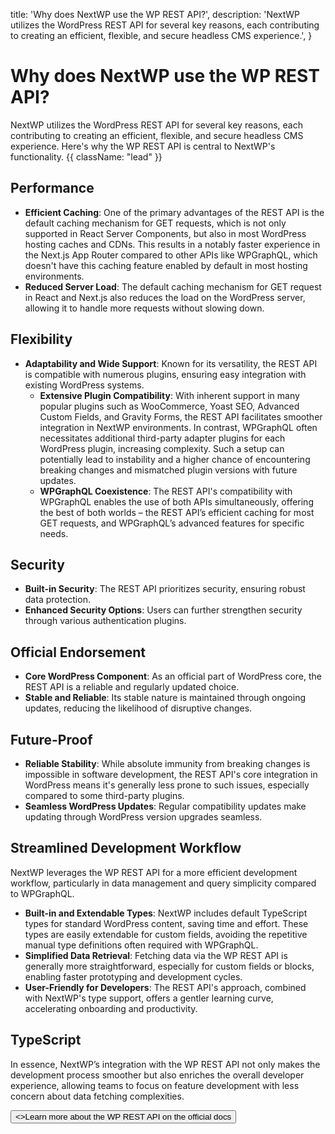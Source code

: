 
  title: 'Why does NextWP use the WP REST API?',
  description:
    'NextWP utilizes the WordPress REST API for several key reasons, each contributing to creating an efficient, flexible, and secure headless CMS experience.',
}

<HeroPattern />

# Why does NextWP use the WP REST API?

NextWP utilizes the WordPress REST API for several key reasons, each contributing to creating an efficient, flexible, and secure headless CMS experience.
Here's why the WP REST API is central to NextWP's functionality. {{ className: "lead" }}

## Performance

- **Efficient Caching**: One of the primary advantages of the REST API is the default caching mechanism for GET requests, which is not only supported in React Server Components, but also in most WordPress hosting caches and CDNs. This results in a notably faster experience in the Next.js App Router compared to other APIs like WPGraphQL, which doesn't have this caching feature enabled by default in most hosting environments.
- **Reduced Server Load**: The default caching mechanism for GET request in React and Next.js also reduces the load on the WordPress server, allowing it to handle more requests without slowing down.

## Flexibility

- **Adaptability and Wide Support**: Known for its versatility, the REST API is compatible with numerous plugins, ensuring easy integration with existing WordPress systems.
  - **Extensive Plugin Compatibility**: With inherent support in many popular plugins such as WooCommerce, Yoast SEO, Advanced Custom Fields, and Gravity Forms, the REST API facilitates smoother integration in NextWP environments. In contrast, WPGraphQL often necessitates additional third-party adapter plugins for each WordPress plugin, increasing complexity. Such a setup can potentially lead to instability and a higher chance of encountering breaking changes and mismatched plugin versions with future updates.
  - **WPGraphQL Coexistence**: The REST API's compatibility with WPGraphQL enables the use of both APIs simultaneously, offering the best of both worlds – the REST API’s efficient caching for most GET requests, and WPGraphQL’s advanced features for specific needs.

## Security

- **Built-in Security**: The REST API prioritizes security, ensuring robust data protection.
- **Enhanced Security Options**: Users can further strengthen security through various authentication plugins.

## Official Endorsement

- **Core WordPress Component**: As an official part of WordPress core, the REST API is a reliable and regularly updated choice.
- **Stable and Reliable**: Its stable nature is maintained through ongoing updates, reducing the likelihood of disruptive changes.

## Future-Proof

- **Reliable Stability**: While absolute immunity from breaking changes is impossible in software development, the REST API's core integration in WordPress means it's generally less prone to such issues, especially compared to some third-party plugins.
- **Seamless WordPress Updates**: Regular compatibility updates make updating through WordPress version upgrades seamless.

## Streamlined Development Workflow

NextWP leverages the WP REST API for a more efficient development workflow, particularly in data management and query simplicity compared to WPGraphQL.

- **Built-in and Extendable Types**: NextWP includes default TypeScript types for standard WordPress content, saving time and effort. These types are easily extendable for custom fields, avoiding the repetitive manual type definitions often required with WPGraphQL.
- **Simplified Data Retrieval**: Fetching data via the WP REST API is generally more straightforward, especially for custom fields or blocks, enabling faster prototyping and development cycles.
- **User-Friendly for Developers**: The REST API's approach, combined with NextWP's type support, offers a gentler learning curve, accelerating onboarding and productivity.

## TypeScript

In essence, NextWP’s integration with the WP REST API not only makes the development process smoother but also enriches the overall developer experience, allowing teams to focus on feature development with less concern about data fetching complexities.

<div className="not-prose">
  <Button
    href="https://developer.wordpress.org/rest-api/reference/"
    variant="text"
    arrow="right"
    target="_blank"
  >
    <>Learn more about the WP REST API on the official docs</>
  </Button>
</div>
